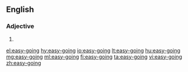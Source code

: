==English==

===Adjective===
{{en-adj}}

# {{alternative spelling of|easygoing}}

[[el:easy-going]]
[[hy:easy-going]]
[[io:easy-going]]
[[lt:easy-going]]
[[hu:easy-going]]
[[mg:easy-going]]
[[ml:easy-going]]
[[fi:easy-going]]
[[ta:easy-going]]
[[vi:easy-going]]
[[zh:easy-going]]